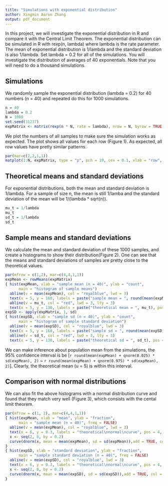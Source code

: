 ```yaml
---
title: "Simulations with exponential distribution"
author: Xingmin Aaron Zhang
output: pdf_document
---
```


In this project, we will investigate the exponential distribution in R and compare it with the Central Limit Theorem. The exponential distribution can be simulated in R with rexp(n, lambda) where lambda is the rate parameter. The mean of exponential distribution is 1/lambda and the standard deviation is also 1/lambda. Set lambda = 0.2 for all of the simulations. You will investigate the distribution of averages of 40 exponentials. Note that you will need to do a thousand simulations.

## Simulations
We randomly sample the exponential distribution (lambda = 0.2) for 40 numbers (n = 40) and repeated do this for 1000 simulations.
```r
n = 40
lambda = 0.2
N = 1000
set.seed(31237)
expMatrix <- matrix(rexp(n * N, rate = lambda), nrow = N, byrow = TRUE )
```

We plot the numbers of all samples to make sure the simulation works as expected. The plot shows all values for each row (Figure 1). As expected, all row values have pretty similar patterns. 
```r
par(mar=c(2,2,1,1))
matplot(1:N, expMatrix, type = "p", pch = 19, cex = 0.1, xlab = "row", ylab = "value")
```

## Theoretical means and standard deviations
For exponential distributions, both the mean and standard deviation is 1/lambda. For a sample of size n, the mean is still 1/lamba and the standard deviation of the mean will be 1/(lambda * sqrt(n)). 
```r
mu_t = 1/lambda
mu_t
sd_t = 1/lambda
sd_t
```

## Sample means and standard deviations
We calculate the mean and standard deviation of these 1000 samples, and create a histograms to show their distribution(Figure 2). One can see that the means and standard deviations of samples are pretty close to the theoretical values.
```r
par(mfrow = c(1,2), mar=c(4,4,1,1))
expMean <- rowMeans(expMatrix)
{ hist(expMean, xlab = "sample mean (n = 40)", ylab = "count", 
      main = "histogram of sample means")
  abline(v = mean(expMean), col = "royalblue", lwd = 3)
  text(x = 5, y = 160, labels = paste("sample mean = ", round(mean(expMean), 2)), pos = 4, col = "blue")
  abline(v = mu_t, col = "red", lwd = 3, lty = 3)
  text(x = 5, y = 130, labels = paste("theoretical mean = ", mu_t), pos = 4, col = "red")}
expSD <- apply(expMatrix, 1, sd)
{ hist(expSD, xlab = "sample sd (n = 40)", ylab = "count", 
      main = "histogram of sample standard deviation")
  abline(v = mean(expSD), col = "royalblue", lwd = 3)
  text(x = 5, y = 160, labels = paste("sample sd = ", round(mean(expSD), 2)), pos = 4, col = "blue")
  abline(v = sd_t, col = "red", lwd = 3, lty = 3)
  text(x = 5, y = 130, labels = paste("theoretical sd = ", sd_t), pos = 4, col = "red")}

```

We can make inference about population mean from the simulations, the 95% confidence interval is be [`r round(mean(expMean) + qnorm(0.025) * sd(expMean), 2)` ~ `r round(mean(expMean) + qnorm(0.975) * sd(expMean), 2)`]. Clearly, the theoretical mean (u = 5) is within this interval. 

## Comparison with normal distributions
We can also fit the above histograms with a normal distribution curve and found that they match very well (Figure 3), which consists with the cental limit theorem.

```r
par(mfrow = c(1, 2), mar=c(4,4,1,1))
{ hist(expMean, xlab = "mean", ylab = "fraction", 
      main = "sample mean (n = 40)", freq = FALSE)
  abline(v = mean(expMean), col = "royalblue", lwd = 3)
  text(x = 6, y = 0.3, labels = "theoretical\nnormal\ncurve", pos = 4, col = "red")
  x <- seq(2, 8, by = 0.2)
  curve(dnorm(x, mean = mean(expMean), sd = sd(expMean)),add = TRUE, col = "red", lwd = 2)
}
{ hist(expSD, xlab = "standard deviation", ylab = "fraction", 
      main = "sample standard deviation (n = 40)", freq = FALSE)
  abline(v = mean(expSD), col = "royalblue", lwd = 3)
  text(x = 6, y = 0.3, labels = "theoretical\nnormal\ncurve", pos = 4, col = "red")
  x <- seq(2, 8, by = 0.2)
  curve(dnorm(x, mean = mean(expSD), sd = sd(expSD)),add = TRUE, col = "red", lwd = 2)
}
```